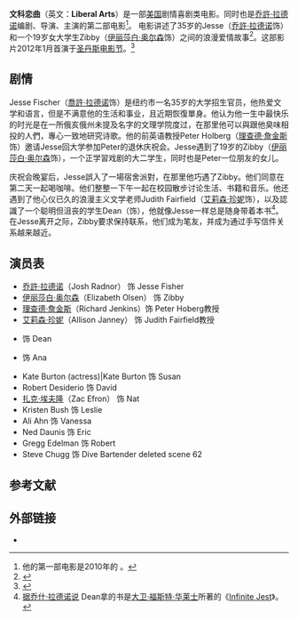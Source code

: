 {{Infobox film
| name           = 文科恋曲（英文：Liberal Arts）
| image          = 
| caption        = 
| director       = [[乔許·拉德诺|乔許·拉德诺]]
| producer       = Brice Dal Farra<br>Claude Dal Farra<br>Jesse Hara<br>Lauren Munsch<br>Josh Radnor
| screenplay     = 乔許·拉德诺
| starring       = 乔許·拉德诺<br>[[伊丽莎白·奥尔森|伊丽莎白·奥尔森]]<br>[[理查德·詹金斯|理查德·詹金斯]]<br>[[艾莉森·珍妮|艾莉森·珍妮]]<br>{{link-en|John Magaro|John Magaro}}<br>{{link-en|Elizabeth Reaser|Elizabeth Reaser}}
| music          = Ben Toth
| cinematography = Seamus Tierney
| editing        = Michael R. Miller
| studio         = Strategic Motion Ventures<br>BCDF Pictures<br>{{link-en|Tom Sawyer Entertainment|Tom Sawyer Entertainment}}
| distributor    = {{link-en|IFC Films|IFC Films}}
| released       = {{Film date|2012|01|22|Sundance|2012|09|14|United States: limited}}
| runtime        = 97 minutes<ref name=mojo>{{mojo title|liberalarts|Liberal Arts}}</ref>
| country        = 美国
| language       = 英语
| budget         =
| gross          = $327,345<ref name=mojo/>
}}

'''文科恋曲'''（英文：'''Liberal Arts'''）是一部[[美国|美国]]剧情喜剧类电影。同时也是[[乔許·拉德诺|乔許·拉德诺]]编剧、导演、主演的第二部电影<ref>他的第一部电影是2010年的 ''{{link-en|happythankyoumoreplease|happythankyoumoreplease}}'' 。</ref>。 电影讲述了35岁的Jesse（[[乔許·拉德诺|乔許·拉德诺]]饰）和一个19岁女大学生Zibby（[[伊丽莎白·奥尔森|伊丽莎白·奥尔森]]饰）之间的浪漫爱情故事<ref>{{cite web|title=电影剧情|url=http://www.firstshowing.net/2011/director-josh-radnor-majoring-in-liberal-arts-with-elizabeth-olsen/|access-date=2014-09-26|archive-date=2020-12-04|archive-url=https://web.archive.org/web/20201204082241/https://www.firstshowing.net/2011/director-josh-radnor-majoring-in-liberal-arts-with-elizabeth-olsen/|dead-url=no}}</ref>。这部影片2012年1月首演于[[圣丹斯电影节|圣丹斯电影节]]。<ref>{{cite web|title=2012年圣丹斯电影节|url=http://filmguide.sundance.org/film/120029/liberal_arts|access-date=2014-09-26|archive-url=https://web.archive.org/web/20141006071634/http://filmguide.sundance.org/film/120029/liberal_arts|archive-date=2014-10-06|dead-url=yes}}</ref>

==剧情==
Jesse Fischer（[[喬許·拉德诺|喬許·拉德诺]]饰）是纽约市一名35岁的大学招生官员，他热爱文学和语言，但是不满意他的生活和事业，且近期恢復單身。他认为他一生中最快乐的时光是在一所俄亥俄州未提及名字的文理学院度过，在那里他可以與跟他臭味相投的人們，專心一致地研究诗歌。他的前英语教授Peter Holberg（[[理查德·詹金斯|理查德·詹金斯]]饰）邀请Jesse回大学参加Peter的退休庆祝会。Jesse遇到了19岁的Zibby（[[伊丽莎白·奥尔森|伊丽莎白·奥尔森]]饰），一个正学習戏剧的大二学生，同时也是Peter一位朋友的女儿。

庆祝会晚宴后，Jesse誤入了一場宿舍派對，在那里他巧遇了Zibby。他们同意在第二天一起喝咖啡。他们整整一下午一起在校园散步讨论生活、书籍和音乐。他还遇到了他心仪已久的浪漫主义文学老师Judith Fairfield（[[艾莉森·珍妮|艾莉森·珍妮]]饰），以及認識了一个聪明但沮丧的学生Dean（{{link-en|John Magaro|John Magaro}}饰），他就像Jesse一样总是随身带着本书<ref name="infinitejest">[http://bulletin.kenyon.edu/x4099.xml 据乔什·拉德诺说] {{webarchive|url=https://web.archive.org/web/20130505020340/http://bulletin.kenyon.edu/x4099.xml |date=2013-05-05 }}Dean拿的书是[[大卫·福斯特·华莱士|大卫·福斯特·华莱士]]所著的《[[無盡的玩笑|Infinite Jest]]》。</ref>。在Jesse离开之际，Zibby要求保持联系，他们成为笔友，并成为通过手写信件关系越来越近。

==演员表==
*[[乔許·拉德诺|乔許·拉德诺]]（Josh Radnor） 饰 Jesse Fisher
*[[伊丽莎白·奥尔森|伊丽莎白·奥尔森]]（Elizabeth Olsen） 饰 Zibby
*[[理查德·詹金斯|理查德·詹金斯]]（Richard Jenkins）饰 Peter Hoberg教授
*[[艾莉森·珍妮|艾莉森·珍妮]]（Allison Janney） 饰 Judith Fairfield教授 
*{{link-en|John Magaro|John Magaro}} 饰 Dean
*{{link-en|Elizabeth Reaser|Elizabeth Reaser}} 饰 Ana
*Kate Burton (actress)|Kate Burton 饰 Susan
*Robert Desiderio 饰 David 
*[[扎克·埃夫隆|扎克·埃夫隆]]（Zac Efron） 饰 Nat
*Kristen Bush 饰 Leslie
*Ali Ahn 饰 Vanessa
*Ned Daunis 饰 Eric
*Gregg Edelman 饰 Robert
*Steve Chugg 饰 Dive Bartender deleted scene 62

==参考文献==
{{reflist}}

==外部链接==
*{{IMDb title|1872818|Liberal Arts}}